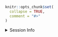 ```r
knitr::opts_chunk$set(
  collapse = TRUE,
  comment = "#>"
)
```
<div class="session" markdown="1">
<details class="sess">
  <summary class="session-header" markdown="1">
  Session Info <i class="fas fa-tools"></i>
  </summary>
```r
sessioninfo::session_info(pkgs = "attached")
```
  </details>
</div>
